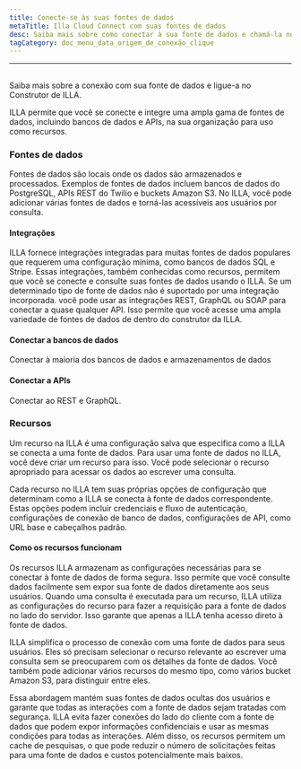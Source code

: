 ```yaml
---
title: Conecte-se às suas fontes de dados
metaTitle: Illa Cloud Connect com suas fontes de dados
desc: Saiba mais sobre como conectar à sua fonte de dados e chamá-la no Construtor de ILLA
tagCategory: doc_menu_data_origem_de_conexão_clique
---
```


* * *

## <Heading hidden>Conectar-se a suas fontes de dados (ação)</Heading>

Saiba mais sobre a conexão com sua fonte de dados e ligue-a no Construtor de ILLA.

ILLA permite que você se conecte e integre uma ampla gama de fontes de dados, incluindo bancos de dados e APIs, na sua organização para uso como recursos.

### Fontes de dados

Fontes de dados são locais onde os dados são armazenados e processados. Exemplos de fontes de dados incluem bancos de dados do PostgreSQL, APIs REST do Twilio e buckets Amazon S3. No ILLA, você pode adicionar várias fontes de dados e torná-las acessíveis aos usuários por consulta.

#### Integrações

ILLA fornece integrações integradas para muitas fontes de dados populares que requerem uma configuração mínima, como bancos de dados SQL e Stripe. Essas integrações, também conhecidas como recursos, permitem que você se conecte e consulte suas fontes de dados usando o ILLA. Se um determinado tipo de fonte de dados não é suportado por uma integração incorporada. você pode usar as integrações REST, GraphQL ou SOAP para conectar a quase qualquer API. Isso permite que você acesse uma ampla variedade de fontes de dados de dentro do construtor da ILLA.

#### Conectar a bancos de dados

Conectar à maioria dos bancos de dados e armazenamentos de dados

#### Conectar a APIs

Conectar ao REST e GraphQL.

### Recursos

Um recurso na ILLA é uma configuração salva que especifica como a ILLA se conecta a uma fonte de dados. Para usar uma fonte de dados no ILLA, você deve criar um recurso para isso. Você pode selecionar o recurso apropriado para acessar os dados ao escrever uma consulta.

Cada recurso no ILLA tem suas próprias opções de configuração que determinam como a ILLA se conecta à fonte de dados correspondente. Estas opções podem incluir credenciais e fluxo de autenticação, configurações de conexão de banco de dados, configurações de API, como URL base e cabeçalhos padrão.

#### Como os recursos funcionam

Os recursos ILLA armazenam as configurações necessárias para se conectar à fonte de dados de forma segura. Isso permite que você consulte dados facilmente sem expor sua fonte de dados diretamente aos seus usuários. Quando uma consulta é executada para um recurso, ILLA utiliza as configurações do recurso para fazer a requisição para a fonte de dados no lado do servidor. Isso garante que apenas a ILLA tenha acesso direto à fonte de dados.

ILLA simplifica o processo de conexão com uma fonte de dados para seus usuários. Eles só precisam selecionar o recurso relevante ao escrever uma consulta sem se preocuparem com os detalhes da fonte de dados. Você também pode adicionar vários recursos do mesmo tipo, como vários bucket Amazon S3, para distinguir entre eles.

Essa abordagem mantém suas fontes de dados ocultas dos usuários e garante que todas as interações com a fonte de dados sejam tratadas com segurança. ILLA evita fazer conexões do lado do cliente com a fonte de dados que podem expor informações confidenciais e usar as mesmas condições para todas as interações. Além disso, os recursos permitem um cache de pesquisas, o que pode reduzir o número de solicitações feitas para uma fonte de dados e custos potencialmente mais baixos.
